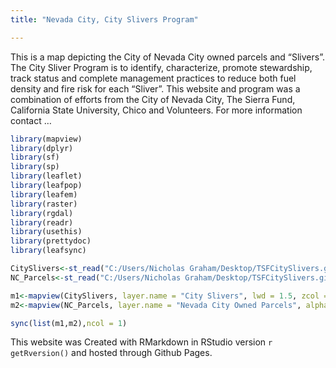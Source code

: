 ```yaml
---
title: "Nevada City, City Slivers Program"

---
```



This is a map depicting the City of Nevada City owned parcels and "Slivers". The City Sliver Program is to identify, characterize, promote stewardship, track status and complete management practices to reduce both fuel density and fire risk for each "Sliver".
This website and program was a combination of efforts from the City of Nevada City, The Sierra Fund, California State University, Chico and Volunteers. For more information contact ...

```r
library(mapview)
library(dplyr)
library(sf)
library(sp)
library(leaflet)
library(leafpop)
library(leafem)
library(raster)
library(rgdal)
library(readr)
library(usethis)
library(prettydoc)
library(leafsync)

```

```r
CitySlivers<-st_read("C:/Users/Nicholas Graham/Desktop/TSFCitySlivers.github.io/Data/City_Sliver.shp")
NC_Parcels<-st_read("C:/Users/Nicholas Graham/Desktop/TSFCitySlivers.github.io/Data/NC_Parcels.shp")
```


```r

m1<-mapview(CitySlivers, layer.name = "City Slivers", lwd = 1.5, zcol = "TreatStat", label="Name")
m2<-mapview(NC_Parcels, layer.name = "Nevada City Owned Parcels", alpha = 1, col.regions="black", lwd = 1.5, alpha.regions = 0, label="APN") 

sync(list(m1,m2),ncol = 1)
```

This website was Created with RMarkdown in RStudio version `r getRversion()` and hosted through Github Pages.

